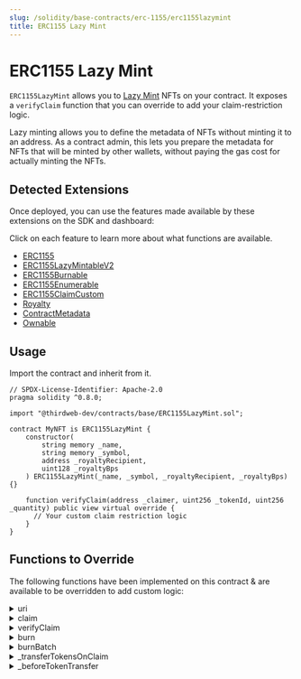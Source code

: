 ```yaml
---
slug: /solidity/base-contracts/erc-1155/erc1155lazymint
title: ERC1155 Lazy Mint
---
```



# ERC1155 Lazy Mint

`ERC1155LazyMint` allows you to [Lazy Mint](/sdk/interacting-with-contracts/erc1155lazymintable) NFTs on your contract.
It exposes a `verifyClaim` function that you can override to add your claim-restriction logic.

Lazy minting allows you to define the metadata of NFTs without minting it to an address.
As a contract admin, this lets you prepare the metadata for NFTs that will be minted by other wallets,
without paying the gas cost for actually minting the NFTs.

<ViewContractCodeButton
  link="https://github.com/thirdweb-dev/contracts/blob/main/contracts/base/ERC1155LazyMint.sol"
  name="ERC1155LazyMint"
/>

## Detected Extensions

Once deployed, you can use the features made available by these extensions on the SDK and dashboard:

Click on each feature to learn more about what functions are available.

- [ERC1155](/solidity/extensions/erc1155)
- [ERC1155LazyMintableV2](/solidity/extensions/erc1155lazymintable)
- [ERC1155Burnable](/solidity/extensions/erc1155burnable)
- [ERC1155Enumerable](/solidity/extensions/erc1155enumerable)
- [ERC1155ClaimCustom](/solidity/extensions/erc1155claimcustom)
- [Royalty](/solidity/extensions/royalty)
- [ContractMetadata](solidity/extensions/contractmetadata)
- [Ownable](/solidity/extensions/ownable)

## Usage

Import the contract and inherit from it.

```solidity
// SPDX-License-Identifier: Apache-2.0
pragma solidity ^0.8.0;

import "@thirdweb-dev/contracts/base/ERC1155LazyMint.sol";

contract MyNFT is ERC1155LazyMint {
    constructor(
        string memory _name,
        string memory _symbol,
        address _royaltyRecipient,
        uint128 _royaltyBps
    ) ERC1155LazyMint(_name, _symbol, _royaltyRecipient, _royaltyBps) {}

    function verifyClaim(address _claimer, uint256 _tokenId, uint256 _quantity) public view virtual override {
      // Your custom claim restriction logic
    }
}
```

## Functions to Override

The following functions have been implemented on this contract & are available to be overridden to add custom logic:

<details>
<summary>uri</summary>
<div>

```solidity
    /// @notice Returns the metadata URI for the given tokenId.
    function uri(uint256 _tokenId) public view virtual override returns (string memory) {
        string memory batchUri = _getBaseURI(_tokenId);
        return string(abi.encodePacked(batchUri, _tokenId.toString()));
    }
```

</div>
</details>

<details>
<summary>claim</summary>
<div>

```solidity
    /**
     *  @notice          Lets an address claim multiple lazy minted NFTs at once to a recipient.
     *                   This function prevents any reentrant calls, and is not allowed to be overridden.
     *
     *                   Contract creators should override `verifyClaim` and `transferTokensOnClaim`
     *                   functions to create custom logic for verification and claiming,
     *                   for e.g. price collection, allowlist, max quantity, etc.
     *
     *  @dev             The logic in `verifyClaim` determines whether the caller is authorized to mint NFTs.
     *                   The logic in `transferTokensOnClaim` does actual minting of tokens,
     *                   can also be used to apply other state changes.
     *
     *  @param _receiver  The recipient of the tokens to mint.
     *  @param _tokenId   The tokenId of the lazy minted NFT to mint.
     *  @param _quantity  The number of tokens to mint.
     */
    function claim(
        address _receiver,
        uint256 _tokenId,
        uint256 _quantity
    ) public payable nonReentrant {
        require(_tokenId < nextTokenIdToMint(), "invalid id");
        verifyClaim(msg.sender, _tokenId, _quantity); // Add your claim verification logic by overriding this function.

        _transferTokensOnClaim(_receiver, _tokenId, _quantity); // Mints tokens. Apply any state updates by overriding this function.
        emit TokensClaimed(msg.sender, _receiver, _tokenId, _quantity);
    }
```

</div>
</details>

<details>
<summary>verifyClaim</summary>
<div>

```solidity
    /**
     *  @notice          Override this function to add logic for claim verification, based on conditions
     *                   such as allowlist, price, max quantity etc.
     *
     *  @dev             Checks a request to claim NFTs against a custom condition.
     *
     *  @param _claimer   Caller of the claim function.
     *  @param _tokenId   The tokenId of the lazy minted NFT to mint.
     *  @param _quantity  The number of NFTs being claimed.
     */
    function verifyClaim(
        address _claimer,
        uint256 _tokenId,
        uint256 _quantity
    ) public view virtual {}
```

</div>
</details>

<details>
<summary>burn</summary>
<div>

```solidity
    /**
     *  @notice         Lets an owner or approved operator burn NFTs of the given tokenId.
     *
     *  @param _owner   The owner of the NFT to burn.
     *  @param _tokenId The tokenId of the NFT to burn.
     *  @param _amount  The amount of the NFT to burn.
     */
    function burn(
        address _owner,
        uint256 _tokenId,
        uint256 _amount
    ) external virtual {
        address caller = msg.sender;

        require(caller == _owner || isApprovedForAll[_owner][caller], "Unapproved caller");
        require(balanceOf[_owner][_tokenId] >= _amount, "Not enough tokens owned");

        _burn(_owner, _tokenId, _amount);
    }
```

</div>
</details>

<details>
<summary>burnBatch</summary>
<div>

```solidity
    /**
     *  @notice         Lets an owner or approved operator burn NFTs of the given tokenIds.
     *
     *  @param _owner    The owner of the NFTs to burn.
     *  @param _tokenIds The tokenIds of the NFTs to burn.
     *  @param _amounts  The amounts of the NFTs to burn.
     */
    function burnBatch(
        address _owner,
        uint256[] memory _tokenIds,
        uint256[] memory _amounts
    ) external virtual {
        address caller = msg.sender;

        require(caller == _owner || isApprovedForAll[_owner][caller], "Unapproved caller");
        require(_tokenIds.length == _amounts.length, "Length mismatch");

        for (uint256 i = 0; i < _tokenIds.length; i += 1) {
            require(balanceOf[_owner][_tokenIds[i]] >= _amounts[i], "Not enough tokens owned");
        }

        _burnBatch(_owner, _tokenIds, _amounts);
    }
```

</div>
</details>

<details>
<summary>_transferTokensOnClaim</summary>
<div>

```solidity
  /**
     *  @notice          Mints tokens to receiver on claim.
     *                   Any state changes related to `claim` must be applied
     *                   here by overriding this function.
     *
     *  @dev             Override this function to add logic for state updation.
     *                   When overriding, apply any state changes before `_mint`.
     */
    function _transferTokensOnClaim(
        address _receiver,
        uint256 _tokenId,
        uint256 _quantity
    ) internal virtual {
        _mint(_receiver, _tokenId, _quantity, "");
    }
```

</div>
</details>

<details>
<summary>_beforeTokenTransfer</summary>
<div>

```solidity
/// @dev Runs before every token transfer / mint / burn.
    function _beforeTokenTransfer(
        address operator,
        address from,
        address to,
        uint256[] memory ids,
        uint256[] memory amounts,
        bytes memory data
    ) internal virtual override {
        super._beforeTokenTransfer(operator, from, to, ids, amounts, data);

        if (from == address(0)) {
            for (uint256 i = 0; i < ids.length; ++i) {
                totalSupply[ids[i]] += amounts[i];
            }
        }

        if (to == address(0)) {
            for (uint256 i = 0; i < ids.length; ++i) {
                totalSupply[ids[i]] -= amounts[i];
            }
        }
    }
```

</div>
</details>